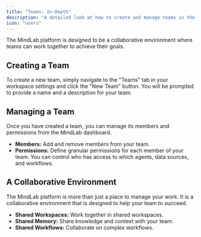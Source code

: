 ```yaml
---
title: "Teams: In-Depth"
description: "A detailed look at how to create and manage teams in the MindLab platform."
icon: "users"
---
```


The MindLab platform is designed to be a collaborative environment where teams can work together to achieve their goals.

## Creating a Team

To create a new team, simply navigate to the "Teams" tab in your workspace settings and click the "New Team" button. You will be prompted to provide a name and a description for your team.

## Managing a Team

Once you have created a team, you can manage its members and permissions from the MindLab dashboard.

-   **Members:** Add and remove members from your team.
-   **Permissions:** Define granular permissions for each member of your team. You can control who has access to which agents, data sources, and workflows.

## A Collaborative Environment

The MindLab platform is more than just a place to manage your work. It is a collaborative environment that is designed to help your team to succeed.

-   **Shared Workspaces:** Work together in shared workspaces.
-   **Shared Memory:** Share knowledge and context with your team.
-   **Shared Workflows:** Collaborate on complex workflows.